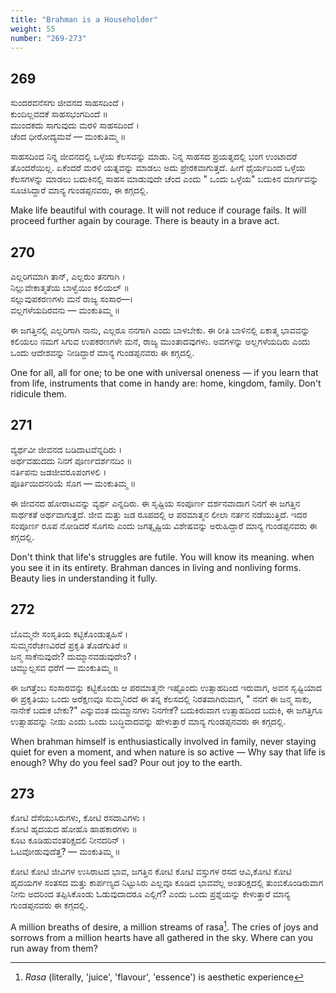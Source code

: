 ```yaml
---
title: "Brahman is a Householder"
weight: 55
number: "269-273"
---
```


## 269

ಸುಂದರವನೆಸಗು ಜೀವನದ ಸಾಹಸದಿಂದೆ ।  
ಕುಂದಿಲ್ಲವದಕೆ ಸಾಹಸಭಂಗದಿಂದೆ ॥  
ಮುಂದಕದು ಸಾಗುವುದು ಮರಳಿ ಸಾಹಸದಿಂದೆ ।  
ಚೆಂದ ಧೀರೋದ್ಯಮವೆ — ಮಂಕುತಿಮ್ಮ ॥

ಸಾಹಸದಿಂದ ನಿನ್ನ ಜೀವನದಲ್ಲಿ ಒಳ್ಳೆಯ ಕೆಲಸವನ್ನು ಮಾಡು. ನಿನ್ನ ಸಾಹಸದ ಪ್ರಯತ್ನದಲ್ಲಿ ಭಂಗ ಉಂಟಾದರೆ ತೊಂದರೆಯಿಲ್ಲ. ಏಕೆಂದರೆ ಮರಳಿ ಯತ್ನವನ್ನು ಮಾಡಲು ಅದು ಪ್ರೇರಕವಾಗುತ್ತದೆ. ಹೀಗೆ ಧೈರ್ಯದಿಂದ ಒಳ್ಳೆಯ ಕೆಲಸಗಳನ್ನು ಮಾಡಲು ಬದುಕಿನಲ್ಲಿ ಸಾಹಸ ಮಾಡುವುದೇ ಚೆಂದ ಎಂದು " ಒಂದು ಒಳ್ಳೆಯ" ಬದುಕಿನ ಮಾರ್ಗವನ್ನು ಸೂಚಿಸಿದ್ದಾರೆ ಮಾನ್ಯ ಗುಂಡಪ್ಪನವರು, ಈ ಕಗ್ಗದಲ್ಲಿ.

Make life beautiful with courage. It will not reduce if courage fails. It will proceed further again by courage. There is beauty in a brave act.

## 270

ಎಲ್ಲರಿಗಮಾಗಿ ತಾನ್, ಎಲ್ಲರುಂ ತನಗಾಗಿ ।  
ನಿಲ್ಲುವೇಕಾತ್ಮತೆಯ ಬಾಳ್ವೆಯಿಂ ಕಲಿಯಲ್ ॥  
ಸಲ್ಲುವುಪಕರಣಗಳು ಮನೆ ರಾಜ್ಯ ಸಂಸಾರ—।  
ವಲ್ಲಗಳೆಯದಿರವನು — ಮಂಕುತಿಮ್ಮ ॥

ಈ ಜಗತ್ತಿನಲ್ಲಿ ಎಲ್ಲರಿಗಾಗಿ ನಾನು, ಎಲ್ಲರೂ ನನಗಾಗಿ ಎಂದು ಬಾಳಬೇಕು. ಈ ರೀತಿ ಬಾಳಿನಲ್ಲಿ ಏಕಾತ್ಮ ಭಾವವನ್ನು ಕಲಿಯಲು ನಮಗೆ ಸಿಗುವ ಉಪಕರಣಗಳೇ ಮನೆ, ರಾಜ್ಯ ಮುಂತಾದವುಗಳು. ಅವಗಳನ್ನು ಅಲ್ಲಗಳೆಯದಿರು ಎಂದು ಒಂದು ಆದೇಶವನ್ನು ನೀಡಿದ್ದಾರೆ ಮಾನ್ಯ ಗುಂಡಪ್ಪನವರು ಈ ಕಗ್ಗದಲ್ಲಿ.

One for all, all for one; to be one with universal oneness — if you learn that from life, instruments that come in handy are: home, kingdom, family. Don't ridicule them.

## 271

ವ್ಯರ್ಥವೀ ಜೀವನದ ಬಡಿದಾಟವೆನ್ನದಿರು ।  
ಅರ್ಥವಹುದದು ನಿನಗೆ ಪೂರ್ಣದರ್ಶನದಿಂ ॥  
ನರ್ತಿಪನು ಜಡಜೀವರೂಪಂಗಳಲಿ ।  
ಪೂರ್ತಿಯಿದನರಿಯೆ ಸೊಗ — ಮಂಕುತಿಮ್ಮ ॥

ಈ ಜೀವನದ ಹೋರಾಟವನ್ನು ವ್ಯರ್ಥ ಎನ್ನದಿರು. ಈ ಸೃಷ್ಟಿಯ ಸಂಪೂರ್ಣ ದರ್ಶನವಾದಾಗ ನಿನಗೆ ಈ ಜಗತ್ತಿನ ಸಾರ್ಥಕತೆ ಅರ್ಥವಾಗುತ್ತದೆ. ಜೀವ ಮತ್ತು ಜಡ ರೂಪದಲ್ಲಿ ಆ ಪರಮಾತ್ಮನ ಲೀಲಾ ನರ್ತನ ನಡೆಯುತ್ತಿದೆ. ಇದರ ಸಂಪೂರ್ಣ ರೂಪ ನೋಡಿದರೆ ಸೊಗಸು ಎಂದು ಜಗತ್ಸೃಷ್ಟಿಯ ವಿಶೇಷವನ್ನು ಅರುಹಿದ್ದಾರೆ ಮಾನ್ಯ ಗುಂಡಪ್ಪನವರು ಈ ಕಗ್ಗದಲ್ಲಿ.

Don't think that life's struggles are futile. You will know its meaning. when you see it in its entirety. Brahman dances in living and nonliving forms. Beauty lies in understanding it fully.

## 272

ಬೊಮ್ಮನೇ ಸಂಸೃತಿಯ ಕಟ್ಟಿಕೊಂಡುತ್ಸಹಿಸೆ ।  
ಸುಮ್ಮನರೆಚಣವಿರದೆ ಪ್ರಕೃತಿ ತೊಡಗುತಿರೆ ॥  
ಜನ್ಮ ಸಾಕೆನುವುದೇ? ದುಮ್ಮಾನವಡುವುದೇಂ? ।  
ಚಿಮ್ಮುಲ್ಲಸವ ಧರೆಗೆ — ಮಂಕುತಿಮ್ಮ ॥

ಈ ಜಗತ್ತೆಂಬ ಸಂಸಾರವನ್ನು ಕಟ್ಟಿಕೊಂಡು ಆ ಪರಮಾತ್ಮನೇ ಇಷ್ಟೊಂದು ಉತ್ಸಾಹದಿಂದ ಇರುವಾಗ, ಅವನ ಸೃಷ್ಟಿಯಾದ ಈ ಪ್ರಕೃತಿಯು ಒಂದು ಅರೆಕ್ಷಣವೂ ಸುಮ್ಮನಿರದೆ ಈ ತನ್ನ ಕೆಲಸದಲ್ಲಿ ನಿರತವಾಗಿರುವಾಗ, " ನನಗೆ ಈ ಜನ್ಮ ಸಾಕು, ನಾನೇಕೆ ಬದುಕ ಬೇಕು?" ಎನ್ನುವಂತ ದುಮ್ಮಾನಗಳು ನಿನಗೇಕೆ? ಬದುಕಿರುವಾಗ ಉತ್ಸಾಹದಿಂದ ಬದುಕಿ, ಈ ಜಗತ್ತಿಗೂ ಉತ್ಸಾಹವನ್ನು ನೀಡು ಎಂದು ಒಂದು ಬುದ್ಧಿವಾದವನ್ನು ಹೇಳುತ್ತಾರೆ ಮಾನ್ಯ ಗುಂಡಪ್ಪನವರು ಈ ಕಗ್ಗದಲ್ಲಿ.

When brahman himself is enthusiastically involved in family, never staying quiet for even a moment, and when nature is so active — Why say that life is enough? Why do you feel sad? Pour out joy to the earth.

## 273

ಕೋಟಿ ದೆಸೆಯುಸಿರುಗಳು, ಕೋಟಿ ರಸದಾವಿಗಳು ।  
ಕೋಟಿ ಹೃದಯದ ಹೋಹೊ ಹಾಹಕಾರಗಳು ॥  
ಕೂಟ ಕೂಡಿಹುವಂತರಿಕ್ಷದಲಿ ನೀನದರಿನ್ ।  
ಓಟವೋಡುವುದೆತ್ತ? — ಮಂಕುತಿಮ್ಮ ॥

ಕೋಟಿ ಕೋಟಿ ಜೀವಿಗಳ ಉಸಿರಾಟದ ಭಾವ, ಜಗತ್ತಿನ ಕೋಟಿ ಕೋಟಿ ವಸ್ತುಗಳ ರಸದ ಆವಿ,ಕೋಟಿ ಕೋಟಿ ಹೃದಯಗಳ ಸಂತಸದ ಮತ್ತು ಕಾರ್ಪಣ್ಯದ ನಿಟ್ಟುಸಿರು ಎಲ್ಲವೂ ಕೂಡಿದ ಭಾವವೆಲ್ಲ ಅಂತರಿಕ್ಷದಲ್ಲಿ ತುಂಬಿಕೊಂಡಿರುವಾಗ ನೀನು ಅದರಿಂದ ತಪ್ಪಿಸಿಕೊಂಡು ಓಡುವುದಾದರೂ ಎಲ್ಲಿಗೆ? ಎಂದು ಒಂದು ಪ್ರಶ್ನೆಯನ್ನು ಕೇಳುತ್ತಾರೆ ಮಾನ್ಯ ಗುಂಡಪ್ಪನವರು ಈ ಕಗ್ಗದಲ್ಲಿ.

A million breaths of desire, a million streams of rasa[^94]. The cries of joys and sorrows from a million hearts have all gathered in the sky. Where can you run away from them?

[^94]: _Rasa_ (literally, 'juice', 'flavour', 'essence') is aesthetic experience
